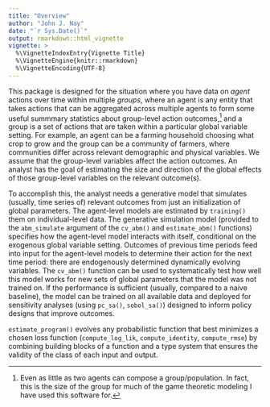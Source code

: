 ```yaml
---
title: "Overview"
author: "John J. Nay"
date: "`r Sys.Date()`"
output: rmarkdown::html_vignette
vignette: >
  %\VignetteIndexEntry{Vignette Title}
  %\VignetteEngine{knitr::rmarkdown}
  %\VignetteEncoding{UTF-8}
---
```


This package is designed for the situation where you have data on *agent* actions over time within multiple *groups*, where an agent is any entity that takes actions that can be aggregated across multiple agents to form some useful summmary statistics about group-level action outcomes,[^1] and a group is a set of actions that are taken within a particular global variable setting. For example, an agent can be a farming household choosing what crop to grow and the group can be a community of farmers, where communities differ across relevant demographic and physical variables. We assume that the group-level variables affect the action outcomes. An analyst has the goal of estimating the size and direction of the global effects of those group-level variables on the relevant outcome(s).

To accomplish this, the analyst needs a generative model that simulates (usually, time series of) relevant outcomes from just an initialization of global parameters. The agent-level models are estimated by `training()` them on individual-level data. The generative simulation model (provided to the `abm_simulate` argument of the `cv_abm()` and `estimate_abm()` functions) specifies how the agent-level model interacts with itself, conditional on the exogenous global variable setting. Outcomes of previous time periods feed into input for the agent-level models to determine their action for the next time period: there are endogenously determined dynamically evolving variables. The `cv_abm()` function can be used to systematically test how well this model works for new sets of global parameters that the model was not trained on. If the performance is sufficient (usually, compared to a naive baseline), the model can be trained on all available data and deployed for sensitivity analyses (using `pc_sa()`, `sobol_sa()`) designed to inform policy designs that improve outcomes.

[^1]: Even as little as two agents can compose a group/population. In fact, this is the size of the group for much of the game theoretic modeling I have used this software for.

`estimate_program()` evolves any probabilistic function that best minimizes a chosen loss function (`compute_log_lik `, `compute_identity`, `compute_rmse`) by combining building blocks of a function and a type system that ensures the validity of the class of each input and output.
